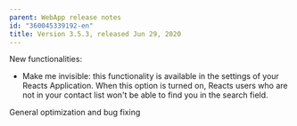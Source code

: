 ```yaml
---
parent: WebApp release notes
id: "360045339192-en"
title: Version 3.5.3, released Jun 29, 2020
---
```

New functionalities:

- Make me invisible: this functionality is available in the settings of your Reacts Application. When this option is turned on, Reacts users who are not in your contact list won't be able to find you in the search field.

  
General optimization and bug fixing


